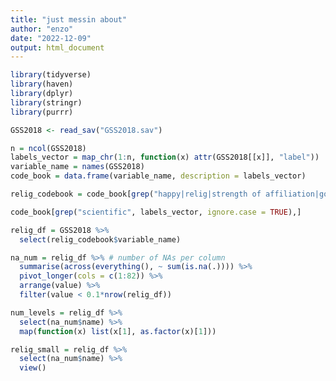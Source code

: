 ```yaml
---
title: "just messin about"
author: "enzo"
date: "2022-12-09"
output: html_document
---
```


```r
library(tidyverse)
library(haven)
library(dplyr)
library(stringr)
library(purrr)

GSS2018 <- read_sav("GSS2018.sav")
```

```r
n = ncol(GSS2018)
labels_vector = map_chr(1:n, function(x) attr(GSS2018[[x]], "label"))
variable_name = names(GSS2018)
code_book = data.frame(variable_name, description = labels_vector)

relig_codebook = code_book[grep("happy|relig|strength of affiliation|god|jew|denomination|fundamentalist|bible|muslim|belief|church|pray", labels_vector, ignore.case = TRUE),]

code_book[grep("scientific", labels_vector, ignore.case = TRUE),]

relig_df = GSS2018 %>% 
  select(relig_codebook$variable_name)
```

```r
na_num = relig_df %>% # number of NAs per column
  summarise(across(everything(), ~ sum(is.na(.)))) %>%
  pivot_longer(cols = c(1:82)) %>%
  arrange(value) %>%
  filter(value < 0.1*nrow(relig_df))

num_levels = relig_df %>%
  select(na_num$name) %>%
  map(function(x) list(x[1], as.factor(x)[1]))
```

```r
relig_small = relig_df %>%
  select(na_num$name) %>%
  view()
```



